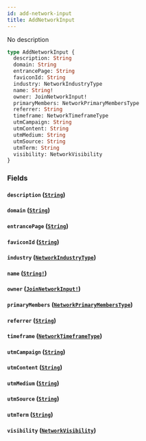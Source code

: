 ```yaml
---
id: add-network-input
title: AddNetworkInput
---
```


No description

```graphql
type AddNetworkInput {
  description: String
  domain: String
  entrancePage: String
  faviconId: String
  industry: NetworkIndustryType
  name: String!
  owner: JoinNetworkInput!
  primaryMembers: NetworkPrimaryMembersType
  referrer: String
  timeframe: NetworkTimeframeType
  utmCampaign: String
  utmContent: String
  utmMedium: String
  utmSource: String
  utmTerm: String
  visibility: NetworkVisibility
}
```

### Fields

#### `description` ([`String`](/graphql/scalars/string))

#### `domain` ([`String`](/graphql/scalars/string))

#### `entrancePage` ([`String`](/graphql/scalars/string))

#### `faviconId` ([`String`](/graphql/scalars/string))

#### `industry` ([`NetworkIndustryType`](/graphql/enums/network-industry-type))

#### `name` ([`String!`](/graphql/scalars/string))

#### `owner` ([`JoinNetworkInput!`](/graphql/inputs/join-network-input))

#### `primaryMembers` ([`NetworkPrimaryMembersType`](/graphql/enums/network-primary-members-type))

#### `referrer` ([`String`](/graphql/scalars/string))

#### `timeframe` ([`NetworkTimeframeType`](/graphql/enums/network-timeframe-type))

#### `utmCampaign` ([`String`](/graphql/scalars/string))

#### `utmContent` ([`String`](/graphql/scalars/string))

#### `utmMedium` ([`String`](/graphql/scalars/string))

#### `utmSource` ([`String`](/graphql/scalars/string))

#### `utmTerm` ([`String`](/graphql/scalars/string))

#### `visibility` ([`NetworkVisibility`](/graphql/enums/network-visibility))
